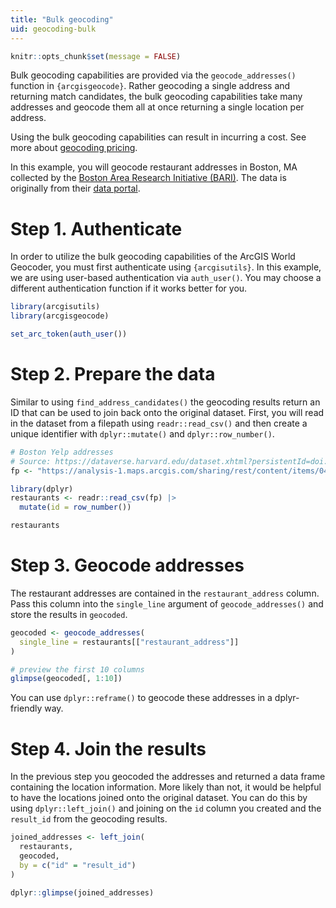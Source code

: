```yaml
---
title: "Bulk geocoding"
uid: geocoding-bulk
---
```



```r
knitr::opts_chunk$set(message = FALSE)
```

Bulk geocoding capabilities are provided via the `geocode_addresses()` function in `{arcgisgeocode}`. Rather geocoding a single address and returning match candidates, the bulk geocoding capabilities take many addresses and geocode them all at once returning a single location per address. 

Using the bulk geocoding capabilities can result in incurring a cost. See more about [geocoding pricing](https://developers.arcgis.com/documentation/mapping-apis-and-services/geocoding/services/geocoding-service/#pricing).


In this example, you will geocode restaurant addresses in Boston, MA collected by the [Boston Area Research Initiative (BARI)](https://cssh.northeastern.edu/bari/). The data is originally from their [data portal](https://dataverse.harvard.edu/dataset.xhtml?persistentId=doi:10.7910/DVN/DMWCBT).

# Step 1. Authenticate

In order to utilize the bulk geocoding capabilities of the ArcGIS World Geocoder, you must first authenticate using `{arcgisutils}`. In this example, we are using user-based authentication via `auth_user()`. You may choose a different authentication function if it works better for you. 


```r
library(arcgisutils)
library(arcgisgeocode)

set_arc_token(auth_user())
```

# Step 2. Prepare the data 

Similar to using `find_address_candidates()` the geocoding results return an ID that can be used to join back onto the original dataset. First, you will read in the dataset from a filepath using `readr::read_csv()` and then create a unique identifier with `dplyr::mutate()` and `dplyr::row_number()`. 

```r
# Boston Yelp addresses
# Source: https://dataverse.harvard.edu/dataset.xhtml?persistentId=doi:10.7910/DVN/DMWCBT
fp <- "https://analysis-1.maps.arcgis.com/sharing/rest/content/items/0423768816b343b69d9a425b82351912/data"

library(dplyr)
restaurants <- readr::read_csv(fp) |>
  mutate(id = row_number())

restaurants
```

# Step 3. Geocode addresses

The restaurant addresses are contained in the `restaurant_address` column. Pass this column into the `single_line` argument of `geocode_addresses()` and store the results in `geocoded`.

```r
geocoded <- geocode_addresses(
  single_line = restaurants[["restaurant_address"]]
)

# preview the first 10 columns
glimpse(geocoded[, 1:10])
```

:::{.callout-tip}
You can use `dplyr::reframe()` to geocode these addresses in a dplyr-friendly way. 
:::

# Step 4. Join the results

In the previous step you geocoded the addresses and returned a data frame containing the location information. More likely than not, it would be helpful to have the locations joined onto the original dataset. You can do this by using `dplyr::left_join()` and joining on the `id` column you created and the `result_id` from the geocoding results. 


```r
joined_addresses <- left_join(
  restaurants,
  geocoded,
  by = c("id" = "result_id")
)

dplyr::glimpse(joined_addresses)
```